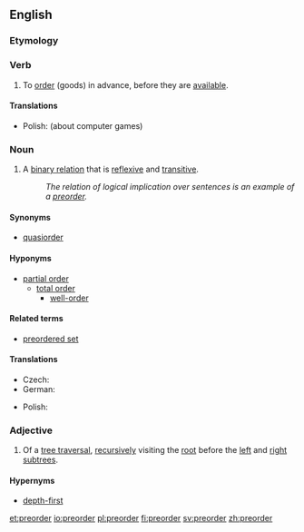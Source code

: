 ==English==
{{wikipedia}}

===Etymology===
{{prefix|pre|order}}

===Verb===
{{en-verb}}

# {{transitive}} To [[order]] (goods) in advance, before they are [[available]].

====Translations====
{{trans-top}}
* Polish: (about computer games) {{t-|pl|preorderować}}
{{trans-mid}}
{{trans-bottom}}

===Noun===
{{en-noun}}

# {{set theory}} A [[binary relation]] that is [[reflexive]] and [[transitive]].
#: ''The relation of logical implication over sentences is an example of a [[preorder]].''

====Synonyms====
* [[quasiorder]]

====Hyponyms====
* [[partial order]]
** [[total order]]
*** [[well-order]]

====Related terms====
* [[preordered set]]

====Translations====
{{trans-top|binary relation}}
* Czech: {{t-|cs|předuspořádání|n}}
* German: {{t-|de|Präordnung|f}}
{{trans-mid}}
* Polish: {{t|pl|praporządek|m}}
{{trans-bottom}}

===Adjective===
{{en-adj|-}}

# {{computing theory}} Of a [[tree traversal]], [[recursive]]ly visiting the [[root]] before the [[left]] and [[right]] [[subtree]]s.

====Hypernyms====
* [[depth-first]]

[[et:preorder]]
[[io:preorder]]
[[pl:preorder]]
[[fi:preorder]]
[[sv:preorder]]
[[zh:preorder]]